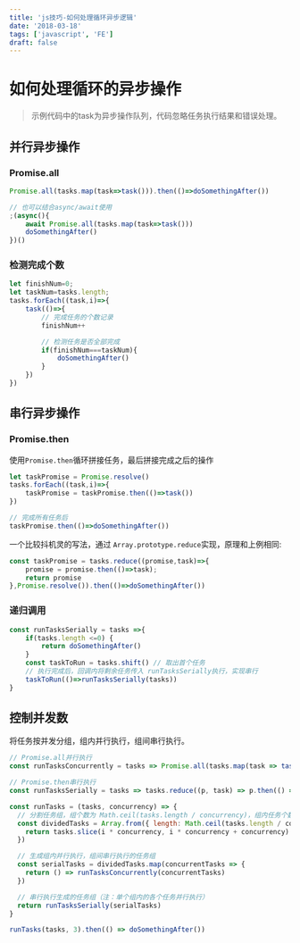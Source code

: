 ```yaml
---
title: 'js技巧-如何处理循环异步逻辑'
date: '2018-03-18'
tags: ['javascript', 'FE']
draft: false
---
```


# 如何处理循环的异步操作
>
> 示例代码中的task为异步操作队列，代码忽略任务执行结果和错误处理。

## 并行异步操作

### Promise.all

```javascript
Promise.all(tasks.map(task=>task())).then(()=>doSomethingAfter())

// 也可以结合async/await使用
;(async(){
    await Promise.all(tasks.map(task=>task()))
    doSomethingAfter()
})()
```

### 检测完成个数

```javascript
let finishNum=0;
let taskNum=tasks.length;
tasks.forEach((task,i)=>{
    task(()=>{
        // 完成任务的个数记录
        finishNum++

        // 检测任务是否全部完成
        if(finishNum===taskNum){
            doSomethingAfter()
        }
    })
})
```

## 串行异步操作

### Promise.then

使用`Promise.then`循环拼接任务，最后拼接完成之后的操作

```javascript
let taskPromise = Promise.resolve()
tasks.forEach((task,i)=>{
    taskPromise = taskPromise.then(()=>task())
})

// 完成所有任务后
taskPromise.then(()=>doSomethingAfter())
```

一个比较抖机灵的写法，通过 `Array.prototype.reduce`实现，原理和上例相同:

```javascript
const taskPromise = tasks.reduce((promise,task)=>{
    promise = promise.then(()=>task);
    return promise
},Promise.resolve()).then(()=>doSomethingAfter())
```

### 递归调用

```javascript
const runTasksSerially = tasks =>{
    if(tasks.length <=0) {
        return doSomethingAfter()
    }
    const taskToRun = tasks.shift() // 取出首个任务
    // 执行完成后，回调内将剩余任务传入 runTasksSerially执行，实现串行
    taskToRun(()=>runTasksSerially(tasks))
}
```

## 控制并发数

将任务按并发分组，组内并行执行，组间串行执行。

```javascript
// Promise.all并行执行
const runTasksConcurrently = tasks => Promise.all(tasks.map(task => task()))

// Promise.then串行执行
const runTasksSerially = tasks => tasks.reduce((p, task) => p.then(() => task()), Promise.resolve())

const runTasks = (tasks, concurrency) => {
  // 分割任务组，组个数为 Math.ceil(tasks.length / concurrency)，组内任务个数为concurrency
  const dividedTasks = Array.from({ length: Math.ceil(tasks.length / concurrency) }, (_, i) => {
    return tasks.slice(i * concurrency, i * concurrency + concurrency)
  })

  // 生成组内并行执行，组间串行执行的任务组
  const serialTasks = dividedTasks.map(concurrentTasks => {
    return () => runTasksConcurrently(concurrentTasks)
  })

  // 串行执行生成的任务组（注：单个组内的各个任务并行执行）
  return runTasksSerially(serialTasks)
}

runTasks(tasks, 3).then(() => doSomethingAfter())
```
